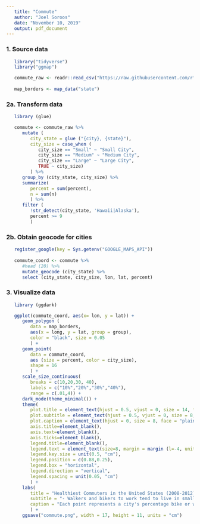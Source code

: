 ```yaml
---
   title: "Commute"
   author: "Joel Soroos"
   date: "November 10, 2019"
   output: pdf_document
---
```



### 1. Source data
```r

   library("tidyverse")
   library("ggmap")

   commute_raw <- readr::read_csv("https://raw.githubusercontent.com/rfordatascience/tidytuesday/master/data/2019/2019-11-05/commute.csv")
   
   map_borders <- map_data("state") 
```


### 2a.  Transform data
```r

   library (glue)

   commute <- commute_raw %>%
      mutate (
         city_state = glue ("{city}, {state}"),
         city_size = case_when (
            city_size == "Small" ~ "Small City",
            city_size == "Medium" ~ "Medium City",
            city_size == "Large" ~ "Large City",
            TRUE ~ city_size)
         ) %>%
      group_by (city_state, city_size) %>%
      summarize(
         percent = sum(percent),
         n = sum(n)
         ) %>%
      filter (
         !str_detect(city_state, 'Hawaii|Alaska'),
         percent >= 9
         ) 
```


### 2b.  Obtain geocode for cities
```r
    
   register_google(key = Sys.getenv("GOOGLE_MAPS_API"))
   
   commute_coord <- commute %>%
      #head (20) %>%
      mutate_geocode (city_state) %>%
      select (city_state, city_size, lon, lat, percent)
```

### 3. Visualize data
```r

   library (ggdark)

   ggplot(commute_coord, aes(x= lon, y = lat)) +
      geom_polygon (
         data = map_borders, 
         aes(x = long, y = lat, group = group),
         color = "black", size = 0.05
         ) +
      geom_point(
         data = commute_coord,
         aes (size = percent, color = city_size),
         shape = 16
         ) +
      scale_size_continuous(
         breaks = c(10,20,30, 40),
         labels = c("10%","20%","30%","40%"),
         range = c(.01,4)) +
      dark_mode(theme_minimal()) +
      theme(
         plot.title = element_text(hjust = 0.5, vjust = 0, size = 14, face = "bold", margin = margin (0,0,0,0)),
         plot.subtitle = element_text(hjust = 0.5, vjust = 0, size = 8, margin = margin (0,0,5,0)),
         plot.caption = element_text(hjust = 0, size = 8, face = "plain", margin = margin (0,0,0,0)),
         axis.title=element_blank(),
         axis.text=element_blank(),
         axis.ticks=element_blank(),
         legend.title=element_blank(),
         legend.text = element_text(size=8, margin = margin (l=-4, unit = "pt")),
         legend.key.size = unit(0.5, "cm"),
         legend.position = c(0.88,0.25),
         legend.box = "horizontal",
         legend.direction = "vertical",
         legend.spacing = unit(0.05, "cm")
         ) +
      labs(
         title = "Healthiest Commuters in the United States (2008-2012)",
         subtitle = "- Walkers and bikers to work tend to live in small towns in Northeast, Midwest and Pacific Coast.\n- The U.S. city with highest percentage is Ithica, NY (45%), followed by State College, PA (40%).",
         caption = "Each point represents a city's percentage bike or walk commuters. Cities displayed > 10%.\nVisualization: Joel Soroos @soroosj  |  Data: U.S. Census Bureau"
         ) +
      ggsave("commute.png", width = 17, height = 11, units = "cm")
```